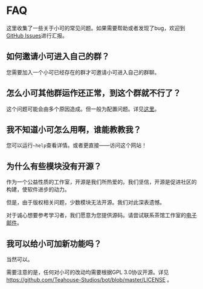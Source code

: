 # FAQ

这里收集了一些关于小可的常见问题。如果需要帮助或者发现了bug，欢迎到[GitHub Issues](https://github.com/SilianZ/akari-site/issues)进行汇报。

## 如何邀请小可进入自己的群？

您需要加入一个小可已经存在的群才可邀请小可进入自己的群聊。

## 怎么小可其他群运作还正常，到这个群就不行了？

这个问题可能会由多个原因造成。但一般为配置问题。详见[这里](/docs/)。

## 我不知道小可怎么用啊，谁能教教我？

您可以运行`~help`查看详情。或者更直接——访问这个网站！

## 为什么有些模块没有开源？

作为一个公益性质的工作室，开源是我们所热爱的。我们坚信，开源是促进社区的构建，使软件进步的动力。

但是，由于版权相关问题，少数模块无法开源。我们对此深表遗憾。

对于诚心想要参考学习者，我们愿意为您提供源码。请尝试联系茶馆工作室的[电子邮件](mailto:admin@teahou.se)。

## 我可以给小可加新功能吗？

当然可以。

需要注意的是，任何对小可的改动均需要根据GPL 3.0协议开源。详见 https://github.com/Teahouse-Studios/bot/blob/master/LICENSE 。
